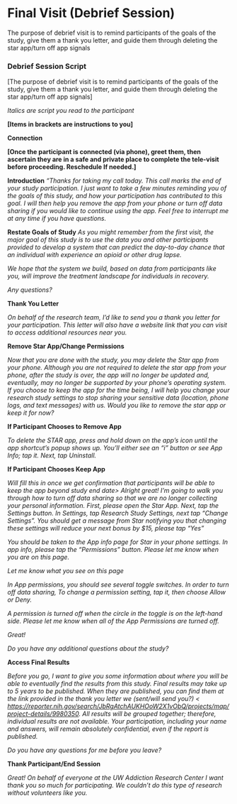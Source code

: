# Final Visit (Debrief Session)

The purpose of debrief visit is to remind participants of the goals of
the study, give them a thank you letter, and guide them through deleting
the star app/turn off app signals

### Debrief Session Script

[The purpose of debrief visit is to remind participants of the goals of
the study, give them a thank you letter, and guide them through deleting
the star app/turn off app signals]

*Italics are script you read to the participant*

**[Items in brackets are instructions to you]**

**Connection**

**[Once the participant is connected (via phone), greet them, then
ascertain they are in a safe and private place to complete the
tele-visit before proceeding. Reschedule If needed.]**

**Introduction** *"Thanks for taking my call today. This call marks the
end of your study participation. I just want to take a few minutes
reminding you of the goals of this study, and how your participation has
contributed to this goal. I will then help you remove the app from your
phone or turn off data sharing if you would like to continue using the
app. Feel free to interrupt me at any time if you have questions.*

**Restate Goals of Study** *As you might remember from the first visit,
the major goal of this study is to use the data you and other
participants provided to develop a system that can predict the
day-to-day chance that an individual with experience an opioid or other
drug lapse.*

*We hope that the system we build, based on data from participants like
you, will improve the treatment landscape for individuals in recovery.*

*Any questions?*

**Thank You Letter** <text/email link to thank you letter>

*On behalf of the research team, I'd like to send you a thank you letter
for your participation. This letter will also have a website link that
you can visit to access additional resources near you.*

**Remove Star App/Change Permissions**

*Now that you are done with the study, you may delete the Star app from
your phone. Although you are not required to delete the star app from
your phone, after the study is over, the app will no longer be updated
and, eventually, may no longer be supported by your phone's operating
system. If you choose to keep the app for the time being, I will help
you change your research study settings to stop sharing your sensitive
data (location, phone logs, and text messages) with us. Would you like
to remove the star app or keep it for now?*

**If Participant Chooses to Remove App**

*To delete the STAR app, press and hold down on the app's icon until the
app shortcut's popup shows up. You'll either see an "i" button or see
App Info; tap it. Next, tap Uninstall.*

**If Participant Chooses Keep App**

*Will fill this in once we get confirmation that participants will be
able to keep the app beyond study end date\> Alright great! I'm going to
walk you through how to turn off data sharing so that we are no longer
collecting your personal information. First, please open the Star App.
Next, tap the Settings button. In Settings, tap Research Study Settings,
next tap "Change Settings". You should get a message from Star notifying
you that changing these settings will reduce your next bonus by \$15,
please tap "Yes"*

*You should be taken to the App info page for Star in your phone
settings. In app info, please tap the "Permissions" button. Please let
me know when you are on this page.*

*Let me know what you see on this page*

*In App permissions, you should see several toggle switches. In order to
turn off data sharing, To change a permission setting, tap it, then
choose Allow or Deny.*

*A permission is turned off when the circle in the toggle is on the
left-hand side. Please let me know when all of the App Permissions are
turned off.*

*Great!*

*Do you have any additional questions about the study?*

**Access Final Results**

*Before you go, I want to give you some information about where you will
be able to eventually find the results from this study. Final results
may take up to 5 years to be published. When they are published, you can
find them at the link provided in the thank you letter we (sent/will
send you?) \<
<https://reporter.nih.gov/search/JbRgAtchAUKHOoW2X1vObQ/projects/map/project-details/9980350>.
All results will be grouped together; therefore, individual results are
not available. Your participation, including your name and answers, will
remain absolutely confidential, even if the report is published.*

*Do you have any questions for me before you leave?*

**Thank Participant/End Session**

*Great! On behalf of everyone at the UW Addiction Research Center I want
thank you so much for participating. We couldn't do this type of
research without volunteers like you.*
